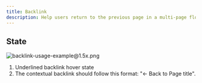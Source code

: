 ```yaml
---
title: Backlink
description: Help users return to the previous page in a multi-page flow. Contextual backlinks can enhance internal linking, helping search engines crawl and index your site more effectively. This can distribute link equity across your pages, improving their overall SEO.
---
```


## State

![backlink-usage-example@1.5x.png](/design/backlink-usage-example1.5x.png)

1. Underlined backlink hover state
2. The contextual backlink should follow this format: "\<- Back to Page title".

